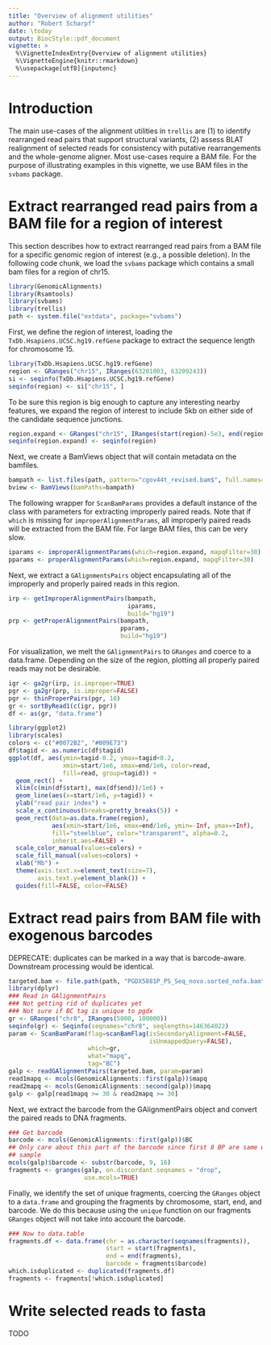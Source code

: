 ```yaml
---
title: "Overview of alignment utilities"
author: "Robert Scharpf"
date: \today
output: BiocStyle::pdf_document
vignette: >
  %\VignetteIndexEntry{Overview of alignment utilities}
  %\VignetteEngine{knitr::rmarkdown}
  %\usepackage[utf8]{inputenc}
---
```


# Introduction

The main use-cases of the alignment utilities in `trellis` are (1) to identify rearranged
read pairs that support structural variants, (2) assess BLAT realignment of
selected reads for consistency with putative rearrangements and the whole-genome
aligner. Most use-cases require a BAM file. For the purpose of illustrating
examples in this vignette, we use BAM files in the `svbams` package.

# Extract rearranged read pairs from a BAM file for a region of interest

This section describes how to extract rearranged read pairs from a BAM file for
a specific genomic region of interest (e.g., a possible deletion). In the
following code chunk, we load the `svbams` package which contains a small
bam files for a region of chr15.

```r
library(GenomicAlignments)
library(Rsamtools)
library(svbams)
library(trellis)
path <- system.file("extdata", package="svbams")
```

First, we define the region of interest, loading the
`TxDb.Hsapiens.UCSC.hg19.refGene` package to extract the sequence length for
chromosome 15.

```r
library(TxDb.Hsapiens.UCSC.hg19.refGene)
region <- GRanges("chr15", IRanges(63201003, 63209243))
si <- seqinfo(TxDb.Hsapiens.UCSC.hg19.refGene)
seqinfo(region) <- si["chr15", ]
```

To be sure this region is big enough to capture any interesting nearby features,
we expand the region of interest to include 5kb on either side of the candidate
sequence junctions.

```r
region.expand <- GRanges("chr15", IRanges(start(region)-5e3, end(region)+5e3))
seqinfo(region.expand) <- seqinfo(region)
```

Next, we create a BamViews object that will contain metadata on the bamfiles.

```r
bampath <- list.files(path, pattern="cgov44t_revised.bam$", full.names=TRUE)
bview <- BamViews(bamPaths=bampath)
```

The following wrapper for `ScanBamParams` provides a default instance of the
class with parameters for extracting improperly paired reads. Note that if
`which` is missing for `improperAlignmentParams`, all improperly paired reads
will be extracted from the BAM file. For large BAM files, this can be very slow.

```r
iparams <- improperAlignmentParams(which=region.expand, mapqFilter=30)
pparams <- properAlignmentParams(which=region.expand, mapqFilter=30)
```

Next, we extract a `GAlignmentsPairs` object encapsulating all of the improperly
and properly paired reads in this region.

```r
irp <- getImproperAlignmentPairs(bampath,
                                 iparams, 
                                 build="hg19")
prp <- getProperAlignmentPairs(bampath,
                               pparams, 
                               build="hg19")
```

For visualization, we melt the `GAlignmentPairs` to `GRanges` and coerce to a
data.frame. Depending on the size of the region, plotting all properly paired
reads may not be desirable.

```r
igr <- ga2gr(irp, is.improper=TRUE)
pgr <- ga2gr(prp, is.improper=FALSE)
pgr <- thinProperPairs(pgr, 10)
gr <- sortByRead1(c(igr, pgr))
df <- as(gr, "data.frame")
```

```r
library(ggplot2)
library(scales)
colors <- c("#0072B2", "#009E73")
df$tagid <- as.numeric(df$tagid)
ggplot(df, aes(ymin=tagid-0.2, ymax=tagid+0.2,
               xmin=start/1e6, xmax=end/1e6, color=read,
               fill=read, group=tagid)) +
  geom_rect() +
  xlim(c(min(df$start), max(df$end))/1e6) +
  geom_line(aes(x=start/1e6, y=tagid)) +
  ylab("read pair index") +
  scale_x_continuous(breaks=pretty_breaks(5)) +
  geom_rect(data=as.data.frame(region),
            aes(xmin=start/1e6, xmax=end/1e6, ymin=-Inf, ymax=+Inf),
            fill="steelblue", color="transparent", alpha=0.2,
            inherit.aes=FALSE) +
  scale_color_manual(values=colors) +
  scale_fill_manual(values=colors) +
  xlab("Mb") +
  theme(axis.text.x=element_text(size=7),
        axis.text.y=element_blank()) +
  guides(fill=FALSE, color=FALSE)
```

# Extract read pairs from BAM file with exogenous barcodes

DEPRECATE: duplicates can be marked in a way that is barcode-aware. Downstream
processing would be identical.

```r
targeted.bam <- file.path(path, "PGDX5881P_PS_Seq_novo.sorted_nofa.bam")
library(dplyr)
### Read in GAlignmentPairs
### Not getting rid of duplicates yet
### Not sure if BC tag is unique to pgdx
gr <- GRanges("chr8", IRanges(5000, 100000))
seqinfo(gr) <- Seqinfo(seqnames="chr8", seqlengths=146364022)
param <- ScanBamParam(flag=scanBamFlag(isSecondaryAlignment=FALSE,
                                       isUnmappedQuery=FALSE),
                      which=gr,
                      what="mapq",
                      tag="BC")
galp <- readGAlignmentPairs(targeted.bam, param=param)
read1mapq <- mcols(GenomicAlignments::first(galp))$mapq
read2mapq <- mcols(GenomicAlignments::second(galp))$mapq
galp <- galp[read1mapq >= 30 & read2mapq >= 30]
```

Next, we extract the barcode from the GAlignmentPairs object and convert the
paired reads to DNA fragments.

```r
### Get barcode
barcode <- mcols(GenomicAlignments::first(galp))$BC
## Only care about this part of the barcode since first 8 BP are same within a
## sample
mcols(galp)$barcode <- substr(barcode, 9, 16)
fragments <- granges(galp, on.discordant.seqnames = "drop",
                     use.mcols=TRUE)
```

Finally, we identify the set of unique fragments, coercing the `GRanges` object
to a `data.frame` and grouping the fragments by chromosome, start, end, and
barcode. We do this because using the `unique` function on our fragments `GRanges` object will not take into account the barcode.

```r
### Now to data.table
fragments.df <- data.frame(chr = as.character(seqnames(fragments)),
                           start = start(fragments),
                           end = end(fragments),
                           barcode = fragments$barcode)
which.isduplicated <- duplicated(fragments.df)
fragments <- fragments[!which.isduplicated]
```

# Write selected reads to fasta

TODO
